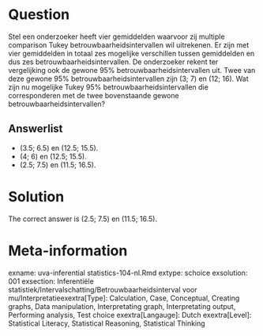 Question
========

Stel een onderzoeker heeft vier gemiddelden waarvoor zij multiple comparison Tukey betrouwbaarheidsintervallen wil uitrekenen. Er zijn met vier gemiddelden in totaal zes mogelijke verschillen tussen gemiddelden en dus zes betrouwbaarheidsintervallen. De onderzoeker rekent ter vergelijking ook de gewone 95% betrouwbaarheidsintervallen uit. Twee van deze gewone 95% betrouwbaarheidsintervallen zijn (3; 7) en (12; 16). Wat zijn nu mogelijke Tukey 95% betrouwbaarheidsintervallen die corresponderen met de twee bovenstaande gewone betrouwbaarheidsintervallen? 

Answerlist
----------
* (3.5; 6.5) en (12.5; 15.5).
* (4; 6) en (12.5; 15.5).
* (2.5; 7.5) en (11.5; 16.5).

Solution
========

The correct answer is  (2.5; 7.5) en (11.5; 16.5). 

Meta-information
================
exname: uva-inferential statistics-104-nl.Rmd 
extype: schoice 
exsolution: 001 
exsection: Inferentiële statistiek/Intervalschatting/Betrouwbaarheidsinterval voor mu/Interpretatieexextra[Type]: Calculation, Case, Conceptual, Creating graphs, Data manipulation, Interpretating graph, Interpretating output, Performing analysis, Test choice 
exextra[Langauge]: Dutch 
exextra[Level]: Statistical Literacy, Statistical Reasoning, Statistical Thinking 
